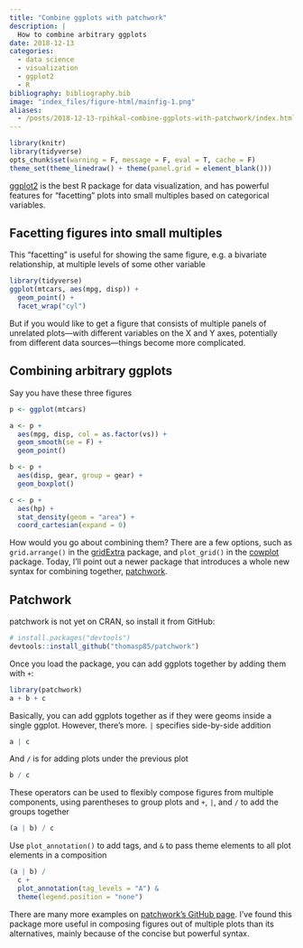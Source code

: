 ```yaml
---
title: "Combine ggplots with patchwork"
description: |
  How to combine arbitrary ggplots
date: 2018-12-13
categories:
  - data science
  - visualization
  - ggplot2
  - R
bibliography: bibliography.bib
image: "index_files/figure-html/mainfig-1.png"
aliases:
  - /posts/2018-12-13-rpihkal-combine-ggplots-with-patchwork/index.html
---
```


```r
library(knitr)
library(tidyverse)
opts_chunk$set(warning = F, message = F, eval = T, cache = F)
theme_set(theme_linedraw() + theme(panel.grid = element_blank()))
```

[ggplot2](https://ggplot2.tidyverse.org/) is the best R package for data visualization, and has powerful features for "facetting" plots into small multiples based on categorical variables.

## Facetting figures into small multiples

This "facetting" is useful for showing the same figure, e.g. a bivariate relationship, at multiple levels of some other variable

```r
library(tidyverse)
ggplot(mtcars, aes(mpg, disp)) +
  geom_point() +
  facet_wrap("cyl")
```

But if you would like to get a figure that consists of multiple panels of unrelated plots---with different variables on the X and Y axes, potentially from different data sources---things become more complicated.

## Combining arbitrary ggplots

Say you have these three figures

```r
p <- ggplot(mtcars)

a <- p +
  aes(mpg, disp, col = as.factor(vs)) +
  geom_smooth(se = F) +
  geom_point()

b <- p +
  aes(disp, gear, group = gear) +
  geom_boxplot()

c <- p +
  aes(hp) +
  stat_density(geom = "area") +
  coord_cartesian(expand = 0)
```

How would you go about combining them? There are a few options, such as `grid.arrange()` in the [gridExtra](https://cran.r-project.org/web/packages/gridExtra/index.html) package, and `plot_grid()` in the [cowplot](https://cran.r-project.org/web/packages/cowplot/vignettes/plot_grid.html) package. Today, I'll point out a newer package that introduces a whole new syntax for combining together, [patchwork](https://github.com/thomasp85/patchwork).

## Patchwork

patchwork is not yet on CRAN, so install it from GitHub:

```r
# install.packages("devtools")
devtools::install_github("thomasp85/patchwork")
```

Once you load the package, you can add ggplots together by adding them with `+`:

```r
library(patchwork)
a + b + c
```


Basically, you can add ggplots together as if they were geoms inside a single ggplot. However, there's more. `|` specifies side-by-side addition

```r
a | c
```

And `/` is for adding plots under the previous plot

```r
b / c
```

These operators can be used to flexibly compose figures from multiple components, using parentheses to group plots and `+`, `|`, and `/` to add the groups together

```r
(a | b) / c
```

Use `plot_annotation()` to add tags, and `&` to pass theme elements to all plot elements in a composition

```r
(a | b) /
  c +
  plot_annotation(tag_levels = "A") &
  theme(legend.position = "none")
```

There are many more examples on [patchwork's GitHub page](https://github.com/thomasp85/patchwork). I've found this package more useful in composing figures out of multiple plots than its alternatives, mainly because of the concise but powerful syntax.
